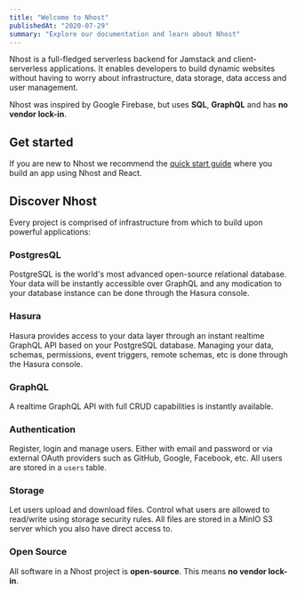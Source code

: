 ```yaml
---
title: "Welcome to Nhost"
publishedAt: "2020-07-29"
summary: "Explore our documentation and learn about Nhost"
---
```


Nhost is a full-fledged serverless backend for Jamstack and client-serverless applications. It enables developers to build dynamic websites without having to worry about infrastructure, data storage, data access and user management.

Nhost was inspired by Google Firebase, but uses **SQL**, **GraphQL** and has **no vendor lock-in**.

## Get started

If you are new to Nhost we recommend the [quick start guide](/quick-start/introduction) where you build an app using Nhost and React.

## Discover Nhost

Every project is comprised of infrastructure from which to build upon powerful applications:

### PostgresQL

PostgreSQL is the world's most advanced open-source relational database. Your data will be instantly accessible over GraphQL and any modication to your database instance can be done through the Hasura console.


### Hasura

Hasura provides access to your data layer through an instant realtime GraphQL API based on your PostgreSQL database. Managing your data, schemas, permissions, event triggers, remote schemas, etc is done through the Hasura console.

### GraphQL

A realtime GraphQL API with full CRUD capabilities is instantly available.

### Authentication

Register, login and manage users. Either with email and password or via external OAuth providers such as GitHub, Google, Facebook, etc. All users are stored in a `users` table.

### Storage

Let users upload and download files. Control what users are allowed to read/write using storage security rules. All files are stored in a MinIO S3 server which you also have direct access to.

### Open Source

All software in a Nhost project is **open-source**. This means **no vendor lock-in**.
